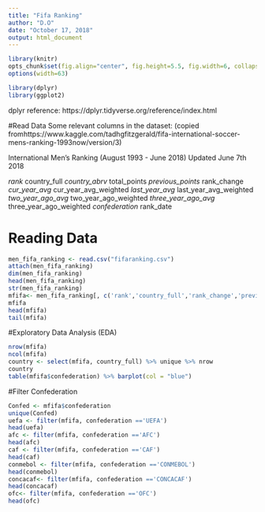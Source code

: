 ```yaml
---
title: "Fifa Ranking"
author: "D.O"
date: "October 17, 2018"
output: html_document
---
```


```r
library(knitr)
opts_chunk$set(fig.align="center", fig.height=5.5, fig.width=6, collapse=TRUE, comment="", prompt=TRUE)
options(width=63)

library(dplyr)
library(ggplot2)
```


dplyr reference: https://dplyr.tidyverse.org/reference/index.html

#Read Data
Some relevant columns in the dataset: (copied fromhttps://www.kaggle.com/tadhgfitzgerald/fifa-international-soccer-mens-ranking-1993now/version/3)

International Men's Ranking (August 1993 - June 2018) Updated June 7th 2018

  *rank
  *country_full
  *country_abrv
  *total_points
  *previous_points
  *rank_change
  *cur_year_avg
  *cur_year_avg_weighted
  *last_year_avg
  *last_year_avg_weighted
  *two_year_ago_avg
  *two_year_ago_weighted
  *three_year_ago_avg
  *three_year_ago_weighted
  *confederation
  *rank_date
  
# Reading Data
```r
men_fifa_ranking <- read.csv("fifaranking.csv")
attach(men_fifa_ranking)
dim(men_fifa_ranking)
head(men_fifa_ranking)
str(men_fifa_ranking)
mfifa<- men_fifa_ranking[, c('rank','country_full','rank_change','previous_points', 'rank_date','confederation')]
mfifa
head(mfifa)
tail(mfifa)
````

#Exploratory Data Analysis (EDA)
```r
nrow(mfifa)
ncol(mfifa)
country <- select(mfifa, country_full) %>% unique %>% nrow
country
table(mfifa$confederation) %>% barplot(col = "blue")

````

#Filter Confederation
```r
Confed <- mfifa$confederation
unique(Confed)
uefa <- filter(mfifa, confederation =='UEFA')
head(uefa)
afc <- filter(mfifa, confederation =='AFC')
head(afc)
caf <- filter(mfifa, confederation =='CAF')
head(caf)
conmebol <- filter(mfifa, confederation =='CONMEBOL')
head(conmebol)
concacaf<- filter(mfifa, confederation =='CONCACAF')
head(concacaf)
ofc<- filter(mfifa, confederation =='OFC')
head(ofc)
````
